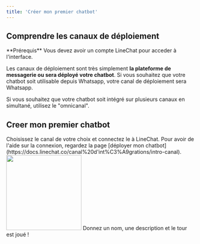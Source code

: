 ```yaml
---
title: 'Créer mon premier chatbot'
---
```

## Comprendre les canaux de déploiement

<Info>
  **Prérequis** Vous devez avoir un compte LineChat pour acceder à l'interface.
</Info>

Les canaux de déploiement sont très simplement **la plateforme de messagerie ou sera déployé votre chatbot**. Si vous souhaitez que votre chatbot soit utilisable depuis Whatsapp, votre canal de déploiement sera Whatsapp.

Si vous souhaitez que votre chatbot soit intégré sur plusieurs canaux en simultané, utilisez le "omnicanal".

## Creer mon premier chatbot

<Steps>
  <Step title="Choisir un canal">
    Choisissez le canal de votre choix et connectez le à LineChat. Pour avoir de l'aide sur la connexion, regardez la page [déployer mon chatbot](https://docs.linechat.co/canal%20d'int%C3%A9grations/intro-canal).
  </Step>
  <Step title="Cliquez sur Créer un bot">
    <img height="200" src="https://res.cloudinary.com/dfp1qo2jy/image/upload/v1711540643/SCR-20240327-lpkj_igidp0.png" />
  </Step>
  <Step title="Configurez votre chatbot">
    Donnez un nom, une description et le tour est joué !
  </Step>
</Steps>


